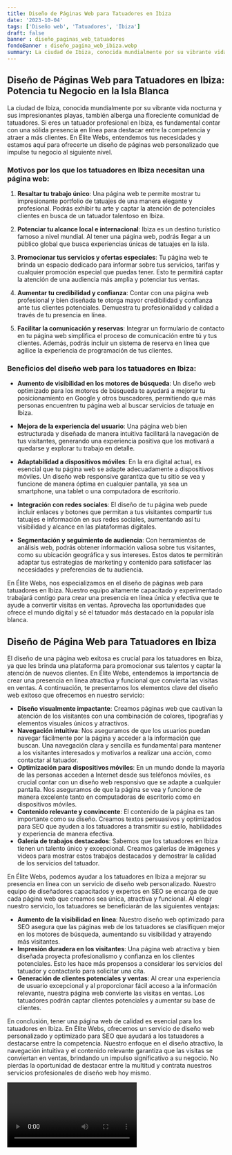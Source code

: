 ```yaml
---
title: Diseño de Páginas Web para Tatuadores en Ibiza
date: '2023-10-04'
tags: ['Diseño web', 'Tatuadores', 'Ibiza']
draft: false
banner : diseño_paginas_web_tatuadores
fondoBanner : diseño_pagina_web_ibiza.webp
summary: La ciudad de Ibiza, conocida mundialmente por su vibrante vida nocturna y sus impresionantes playas, también alberga una floreciente comunidad de tatuadores. Si eres un tatuador profesional en Ibiza, es fundamental contar con una sólida presencia en línea para destacar entre la competencia y atraer a más clientes. En Élite Webs, entendemos tus necesidades y estamos aquí para ofrecerte un diseño de páginas web personalizado que impulse tu negocio al siguiente nivel.
---
```


## Diseño de Páginas Web para Tatuadores en Ibiza: Potencia tu Negocio en la Isla Blanca

La ciudad de Ibiza, conocida mundialmente por su vibrante vida nocturna y sus impresionantes playas, también alberga una floreciente comunidad de tatuadores. Si eres un tatuador profesional en Ibiza, es fundamental contar con una sólida presencia en línea para destacar entre la competencia y atraer a más clientes. En Élite Webs, entendemos tus necesidades y estamos aquí para ofrecerte un diseño de páginas web personalizado que impulse tu negocio al siguiente nivel.

### Motivos por los que los tatuadores en Ibiza necesitan una página web:

1. **Resaltar tu trabajo único**: Una página web te permite mostrar tu impresionante portfolio de tatuajes de una manera elegante y profesional. Podrás exhibir tu arte y captar la atención de potenciales clientes en busca de un tatuador talentoso en Ibiza.

2. **Potenciar tu alcance local e internacional**: Ibiza es un destino turístico famoso a nivel mundial. Al tener una página web, podrás llegar a un público global que busca experiencias únicas de tatuajes en la isla.

3. **Promocionar tus servicios y ofertas especiales**: Tu página web te brinda un espacio dedicado para informar sobre tus servicios, tarifas y cualquier promoción especial que puedas tener. Esto te permitirá captar la atención de una audiencia más amplia y potenciar tus ventas.

4. **Aumentar tu credibilidad y confianza**: Contar con una página web profesional y bien diseñada te otorga mayor credibilidad y confianza ante tus clientes potenciales. Demuestra tu profesionalidad y calidad a través de tu presencia en línea.

5. **Facilitar la comunicación y reservas**: Integrar un formulario de contacto en tu página web simplifica el proceso de comunicación entre tú y tus clientes. Además, podrás incluir un sistema de reserva en línea que agilice la experiencia de programación de tus clientes.

### Beneficios del diseño web para los tatuadores en Ibiza:

- **Aumento de visibilidad en los motores de búsqueda**: Un diseño web optimizado para los motores de búsqueda te ayudará a mejorar tu posicionamiento en Google y otros buscadores, permitiendo que más personas encuentren tu página web al buscar servicios de tatuaje en Ibiza.

- **Mejora de la experiencia del usuario**: Una página web bien estructurada y diseñada de manera intuitiva facilitará la navegación de tus visitantes, generando una experiencia positiva que los motivará a quedarse y explorar tu trabajo en detalle.

- **Adaptabilidad a dispositivos móviles**: En la era digital actual, es esencial que tu página web se adapte adecuadamente a dispositivos móviles. Un diseño web responsive garantiza que tu sitio se vea y funcione de manera óptima en cualquier pantalla, ya sea un smartphone, una tablet o una computadora de escritorio.

- **Integración con redes sociales**: El diseño de tu página web puede incluir enlaces y botones que permitan a tus visitantes compartir tus tatuajes e información en sus redes sociales, aumentando así tu visibilidad y alcance en las plataformas digitales.

- **Segmentación y seguimiento de audiencia**: Con herramientas de análisis web, podrás obtener información valiosa sobre tus visitantes, como su ubicación geográfica y sus intereses. Estos datos te permitirán adaptar tus estrategias de marketing y contenido para satisfacer las necesidades y preferencias de tu audiencia.

En Élite Webs, nos especializamos en el diseño de páginas web para tatuadores en Ibiza. Nuestro equipo altamente capacitado y experimentado trabajará contigo para crear una presencia en línea única y efectiva que te ayude a convertir visitas en ventas. Aprovecha las oportunidades que ofrece el mundo digital y sé el tatuador más destacado en la popular isla blanca.

<GifSeo />

<Cta />

## Diseño de Página Web para Tatuadores en Ibiza

El diseño de una página web exitosa es crucial para los tatuadores en Ibiza, ya que les brinda una plataforma para promocionar sus talentos y captar la atención de nuevos clientes. En Élite Webs, entendemos la importancia de crear una presencia en línea atractiva y funcional que convierta las visitas en ventas. A continuación, te presentamos los elementos clave del diseño web exitoso que ofrecemos en nuestro servicio:

- **Diseño visualmente impactante**: Creamos páginas web que cautivan la atención de los visitantes con una combinación de colores, tipografías y elementos visuales únicos y atractivos.
- **Navegación intuitiva**: Nos aseguramos de que los usuarios puedan navegar fácilmente por la página y acceder a la información que buscan. Una navegación clara y sencilla es fundamental para mantener a los visitantes interesados y motivarlos a realizar una acción, como contactar al tatuador.
- **Optimización para dispositivos móviles**: En un mundo donde la mayoría de las personas acceden a Internet desde sus teléfonos móviles, es crucial contar con un diseño web responsivo que se adapte a cualquier pantalla. Nos aseguramos de que la página se vea y funcione de manera excelente tanto en computadoras de escritorio como en dispositivos móviles.
- **Contenido relevante y convincente**: El contenido de la página es tan importante como su diseño. Creamos textos persuasivos y optimizados para SEO que ayuden a los tatuadores a transmitir su estilo, habilidades y experiencia de manera efectiva.
- **Galería de trabajos destacados**: Sabemos que los tatuadores en Ibiza tienen un talento único y excepcional. Creamos galerías de imágenes y videos para mostrar estos trabajos destacados y demostrar la calidad de los servicios del tatuador.

En Élite Webs, podemos ayudar a los tatuadores en Ibiza a mejorar su presencia en línea con un servicio de diseño web personalizado. Nuestro equipo de diseñadores capacitados y expertos en SEO se encarga de que cada página web que creamos sea única, atractiva y funcional. Al elegir nuestro servicio, los tatuadores se beneficiarán de las siguientes ventajas:

- **Aumento de la visibilidad en línea**: Nuestro diseño web optimizado para SEO asegura que las páginas web de los tatuadores se clasifiquen mejor en los motores de búsqueda, aumentando su visibilidad y atrayendo más visitantes.
- **Impresión duradera en los visitantes**: Una página web atractiva y bien diseñada proyecta profesionalismo y confianza en los clientes potenciales. Esto les hace más propensos a considerar los servicios del tatuador y contactarlo para solicitar una cita.
- **Generación de clientes potenciales y ventas**: Al crear una experiencia de usuario excepcional y al proporcionar fácil acceso a la información relevante, nuestra página web convierte las visitas en ventas. Los tatuadores podrán captar clientes potenciales y aumentar su base de clientes.

En conclusión, tener una página web de calidad es esencial para los tatuadores en Ibiza. En Élite Webs, ofrecemos un servicio de diseño web personalizado y optimizado para SEO que ayudará a los tatuadores a destacarse entre la competencia. Nuestro enfoque en el diseño atractivo, la navegación intuitiva y el contenido relevante garantiza que las visitas se conviertan en ventas, brindando un impulso significativo a su negocio. No pierdas la oportunidad de destacar entre la multitud y contrata nuestros servicios profesionales de diseño web hoy mismo.

<Video />

<CtaBot job='Tatuadores' city='Ibiza'/>

<Gmaps query='Ibiza+españa+maps' />